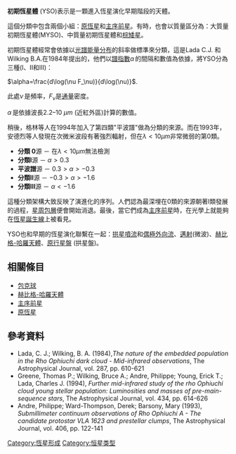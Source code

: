 {{Star Formation}}

'''初期恆星體''' (YSO)表示是一顆進入恆星演化早期階段的天體。 

這個分類中包含兩個小組：[[原恆星|原恆星]]和[[主序前星|主序前星]]。有時，也會以質量區分為：大質量初期恆星體(MYSO)、中質量初期恆星體和[[棕矮星|棕矮星]]。

初期恆星體經常會依據以[[光譜能量分布|光譜能量分布]]的斜率做標準來分類，這是Lada C.J. 和 Wilking B.A.在1984年提出的，他們以[[譜指數|譜指數]]<math>\alpha \,</math>的間隔和數值為依據，將YSO分為三種(I、II和III)：

<math>\alpha=\frac{d\log(\nu F_\nu)}{d\log(\nu)}</math>.

此處<math>\nu \,</math>是頻率，<math>F_\nu</math>是[[光通量|通量]]密度。

<math>\alpha \,</math>是依據波長2.2–10 <math>{\mu}m</math> (近紅外區)計算的數值。

稍後，格林等人在1994年加入了第四類"平波譜"做為分類的來源。而在1993年，安德烈等人發現在次微米波段有著強烈輻射，但在<math>{\lambda}<10{\mu}m</math>非常微弱的第0類。

*'''分類 0'''源 － 在<math>{\lambda}<10{\mu}m</math>無法檢測
*'''分類I'''源 － <math>{\alpha}>0.3</math>
*'''平波譜'''源 － <math>0.3>{\alpha}>-0.3</math>
*'''分類II'''源 － <math>-0.3>{\alpha}>-1.6</math>
*'''分類III'''源 － <math>{\alpha}<-1.6</math>

這種分類架構大致反映了演進化的序列。人們認為最深埋在0類的來源朝著I類發展的過程，[[星周包層|星周包層]]便會開始消退。最後，當它們成為[[主序前星|主序前星]]時，在光學上就能夠在[[恆星誕生線|恆星誕生線]]上被看見。

YSO也和早期的恆星演化聯繫在一起：[[拱星噴流|拱星噴流]]和[[偶極外向流|偶極外向流]]、[[天文物理邁射|邁射]](微波)、[[赫比格-哈羅天體|赫比格-哈羅天體]]、[[原行星盤|原行星盤]] (拱星盤)。

== 相關條目 ==
{{Portal|恆星}}
* [[包克球|包克球]]
* [[赫比格-哈羅天體|赫比格-哈羅天體]]
* [[主序前星|主序前星]]
* [[原恆星|原恆星]]

== 參考資料 ==
*Lada, C. J.; Wilking, B. A. (1984),''The nature of the embedded population in the Rho Ophiuchi dark cloud - Mid-infrared observations'', The Astrophysical Journal, vol. 287, pp. 610-621
*Greene, Thomas P.; Wilking, Bruce A.; Andre, Philippe; Young, Erick T.; Lada, Charles J. (1994), ''Further mid-infrared study of the rho Ophiuchi cloud young stellar population: Luminosities and masses of pre-main-sequence stars'', The Astrophysical Journal, vol. 434, pp. 614-626
*Andre, Philippe; Ward-Thompson, Derek; Barsony, Mary (1993), ''Submillimeter continuum observations of Rho Ophiuchi A - The candidate protostar VLA 1623 and prestellar clumps'', The Astrophysical Journal, vol. 406, pp. 122-141

{{恆星}}{{天文小作品}}

[[Category:恆星形成|Category:恆星形成]]
[[Category:恒星类型|Category:恒星类型]]